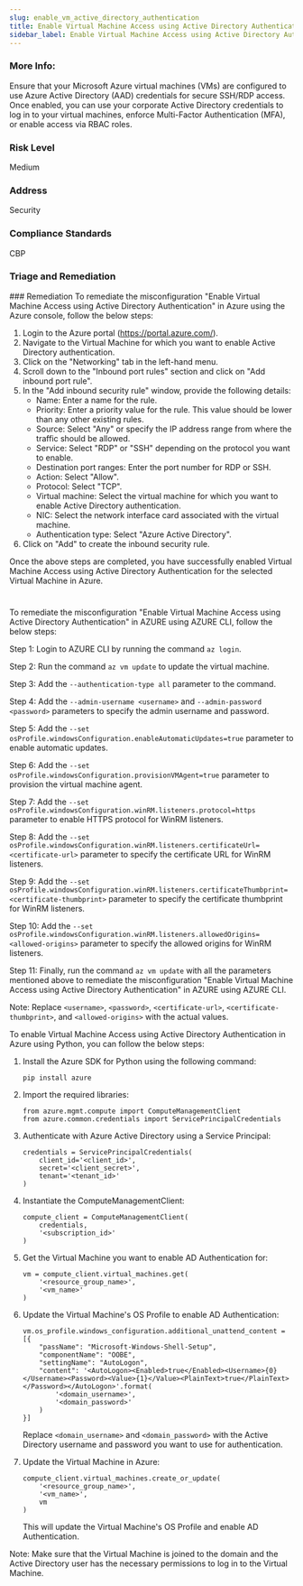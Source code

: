 ```yaml
---
slug: enable_vm_active_directory_authentication
title: Enable Virtual Machine Access using Active Directory Authentication
sidebar_label: Enable Virtual Machine Access using Active Directory Authentication
---
```


### More Info:

Ensure that your Microsoft Azure virtual machines (VMs) are configured to use Azure Active Directory (AAD) credentials for secure SSH/RDP access. Once enabled, you can use your corporate Active Directory credentials to log in to your virtual machines, enforce Multi-Factor Authentication (MFA), or enable access via RBAC roles.

### Risk Level

Medium

### Address

Security

### Compliance Standards

CBP

### Triage and Remediation
<Tabs>
<Tab title='Remediation'>
### Remediation

<AccordionGroup>
<Accordion title='Using Console' defaultOpen='true'>
To remediate the misconfiguration "Enable Virtual Machine Access using Active Directory Authentication" in Azure using the Azure console, follow the below steps:

1. Login to the Azure portal (https://portal.azure.com/).
2. Navigate to the Virtual Machine for which you want to enable Active Directory authentication.
3. Click on the "Networking" tab in the left-hand menu.
4. Scroll down to the "Inbound port rules" section and click on "Add inbound port rule".
5. In the "Add inbound security rule" window, provide the following details:
   - Name: Enter a name for the rule.
   - Priority: Enter a priority value for the rule. This value should be lower than any other existing rules.
   - Source: Select "Any" or specify the IP address range from where the traffic should be allowed.
   - Service: Select "RDP" or "SSH" depending on the protocol you want to enable.
   - Destination port ranges: Enter the port number for RDP or SSH.
   - Action: Select "Allow".
   - Protocol: Select "TCP".
   - Virtual machine: Select the virtual machine for which you want to enable Active Directory authentication.
   - NIC: Select the network interface card associated with the virtual machine.
   - Authentication type: Select "Azure Active Directory".
6. Click on "Add" to create the inbound security rule.

Once the above steps are completed, you have successfully enabled Virtual Machine Access using Active Directory Authentication for the selected Virtual Machine in Azure.

#
</Accordion>

<Accordion title='Using CLI'>
To remediate the misconfiguration "Enable Virtual Machine Access using Active Directory Authentication" in AZURE using AZURE CLI, follow the below steps:

Step 1: Login to AZURE CLI by running the command `az login`.

Step 2: Run the command `az vm update` to update the virtual machine.

Step 3: Add the `--authentication-type all` parameter to the command.

Step 4: Add the `--admin-username <username>` and `--admin-password <password>` parameters to specify the admin username and password.

Step 5: Add the `--set osProfile.windowsConfiguration.enableAutomaticUpdates=true` parameter to enable automatic updates.

Step 6: Add the `--set osProfile.windowsConfiguration.provisionVMAgent=true` parameter to provision the virtual machine agent.

Step 7: Add the `--set osProfile.windowsConfiguration.winRM.listeners.protocol=https` parameter to enable HTTPS protocol for WinRM listeners.

Step 8: Add the `--set osProfile.windowsConfiguration.winRM.listeners.certificateUrl=<certificate-url>` parameter to specify the certificate URL for WinRM listeners.

Step 9: Add the `--set osProfile.windowsConfiguration.winRM.listeners.certificateThumbprint=<certificate-thumbprint>` parameter to specify the certificate thumbprint for WinRM listeners.

Step 10: Add the `--set osProfile.windowsConfiguration.winRM.listeners.allowedOrigins=<allowed-origins>` parameter to specify the allowed origins for WinRM listeners.

Step 11: Finally, run the command `az vm update` with all the parameters mentioned above to remediate the misconfiguration "Enable Virtual Machine Access using Active Directory Authentication" in AZURE using AZURE CLI.

Note: Replace `<username>`, `<password>`, `<certificate-url>`, `<certificate-thumbprint>`, and `<allowed-origins>` with the actual values.
</Accordion>

<Accordion title='Using Python'>
To enable Virtual Machine Access using Active Directory Authentication in Azure using Python, you can follow the below steps:

1. Install the Azure SDK for Python using the following command:

   ```
   pip install azure
   ```

2. Import the required libraries:

   ```
   from azure.mgmt.compute import ComputeManagementClient
   from azure.common.credentials import ServicePrincipalCredentials
   ```

3. Authenticate with Azure Active Directory using a Service Principal:

   ```
   credentials = ServicePrincipalCredentials(
       client_id='<client_id>',
       secret='<client_secret>',
       tenant='<tenant_id>'
   )
   ```

4. Instantiate the ComputeManagementClient:

   ```
   compute_client = ComputeManagementClient(
       credentials,
       '<subscription_id>'
   )
   ```

5. Get the Virtual Machine you want to enable AD Authentication for:

   ```
   vm = compute_client.virtual_machines.get(
       '<resource_group_name>',
       '<vm_name>'
   )
   ```

6. Update the Virtual Machine's OS Profile to enable AD Authentication:

   ```
   vm.os_profile.windows_configuration.additional_unattend_content = [{
       "passName": "Microsoft-Windows-Shell-Setup",
       "componentName": "OOBE",
       "settingName": "AutoLogon",
       "content": '<AutoLogon><Enabled>true</Enabled><Username>{0}</Username><Password><Value>{1}</Value><PlainText>true</PlainText></Password></AutoLogon>'.format(
           '<domain_username>',
           '<domain_password>'
       )
   }]
   ```

   Replace `<domain_username>` and `<domain_password>` with the Active Directory username and password you want to use for authentication.

7. Update the Virtual Machine in Azure:

   ```
   compute_client.virtual_machines.create_or_update(
       '<resource_group_name>',
       '<vm_name>',
       vm
   )
   ```

   This will update the Virtual Machine's OS Profile and enable AD Authentication.

Note: Make sure that the Virtual Machine is joined to the domain and the Active Directory user has the necessary permissions to log in to the Virtual Machine.
</Accordion>

</AccordionGroup>
</Tab>
</Tabs>

